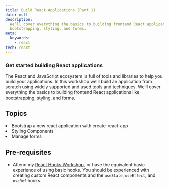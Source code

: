 ```yaml
---
title: Build React Applications (Part 1)
date: null
description:
  We’ll cover everything the basics to building frontend React applications like
  bootstrapping, styling, and forms.
meta:
  keywords:
    - react
tech: react
---
```



### Get started building React applications

The React and JavaScript ecosystem is full of tools and libraries to help you
build your applications. In this workshop we’ll build an application from
scratch using widely supported and used tools and techniques. We’ll cover
everything the basics to building frontend React applications like
bootstrapping, styling, and forms.

## Topics

<List>
  <Li check>Bootstrap a new react application with create-react-app</Li>
  <Li check>Styling Components</Li>
  <Li check>Manage forms</Li>
</List>

## Pre-requisites

- Attend my [React Hooks Workshop](/workshops/advanced-react-hooks), or have the
  equivalent basic experience of using basic hooks. You should be experienced
  with creating custom React components and the `useState`, `useEffect`, and
  `useRef` hooks.
